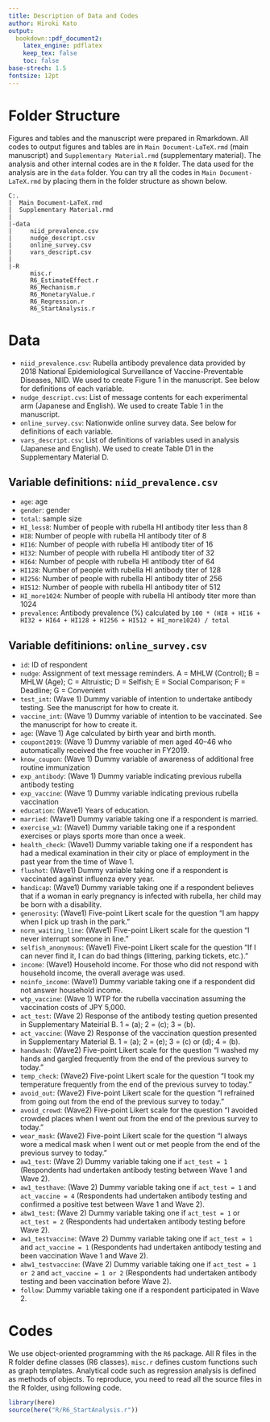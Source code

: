 ```yaml
---
title: Description of Data and Codes
author: Hiroki Kato
output:
  bookdown::pdf_document2:
    latex_engine: pdflatex
    keep_tex: false
    toc: false
base-strech: 1.5
fontsize: 12pt
---
```


# Folder Structure

Figures and tables and the manuscript were prepared in Rmarkdown. All codes to output figures and tables are in `Main Document-LaTeX.rmd` (main manuscript) and `Supplementary Material.rmd` (supplementary material). The analysis and other internal codes are in the `R` folder. The data used for the analysis are in the `data` folder. You can try all the codes in `Main Document-LaTeX.rmd` by placing them in the folder structure as shown below.

```
C:.
|  Main Document-LaTeX.rmd
|  Supplementary Material.rmd
|
|-data
|     niid_prevalence.csv
|     nudge_descript.csv
|     online_survey.csv
|     vars_descript.csv
|
|-R
      misc.r
      R6_EstimateEffect.r
      R6_Mechanism.r
      R6_MonetaryValue.r
      R6_Regression.r
      R6_StartAnalysis.r
```

# Data

- `niid_prevalence.csv`: Rubella antibody prevalence data provided by 2018 National Epidemiological Surveillance of Vaccine-Preventable Diseases, NIID. We used to create Figure 1 in the manuscript. See below for definitions of each variable.
- `nudge_descript.cvs`: List of message contents for each experimental arm (Japanese and English). We used to create Table 1 in the manuscript.
- `online_survey.csv`: Nationwide online survey data. See below for definitions of each variable.
- `vars_descript.csv`: List of definitions of variables used in analysis (Japanese and English). We used to create Table D1 in the Supplementary Material D.

## Variable definitions: `niid_prevalence.csv`

- `age`: age
- `gender`: gender
- `total`: sample size
- `HI_less8`: Number of people with rubella HI antibody titer less than 8
- `HI8`: Number of people with rubella HI antibody titer of 8
- `HI16`: Number of people with rubella HI antibody titer of 16
- `HI32`: Number of people with rubella HI antibody titer of 32
- `HI64`: Number of people with rubella HI antibody titer of 64
- `HI128`: Number of people with rubella HI antibody titer of 128
- `HI256`: Number of people with rubella HI antibody titer of 256
- `HI512`: Number of people with rubella HI antibody titer of 512
- `HI_more1024`: Number of people with rubella HI antibody titer more than 1024
- `prevalence`: Antibody prevalence (%) calculated by `100 * (HI8 + HI16 + HI32 + HI64 + HI128 + HI256 + HI512 + HI_more1024) / total`

## Variable defitinions: `online_survey.csv`

- `id`: ID of respondent
- `nudge`: Assignment of text message reminders. A = MHLW (Control); B = MHLW (Age); C = Altruistic; D = Selfish; E = Social Comparison; F = Deadline; G = Convenient
- `test_int`: (Wave 1) Dummy variable of intention to undertake antibody testing. See the manuscript for how to create it.
- `vaccine_int`: (Wave 1) Dummy variable of intention to be vaccinated. See the manuscript for how to create it.
- `age`: (Wave 1) Age calculated by birth year and birth month.
- `coupont2019`: (Wave 1) Dummy variable of men aged 40--46 who automatically received the free voucher in FY2019.
- `know_coupon`: (Wave 1) Dummy variable of awareness of additional free routine immunization
- `exp_antibody`: (Wave 1) Dummy variable indicating previous rubella antibody testing
- `exp_vaccine`: (Wave 1) Dummy variable indicating previous rubella vaccination
- `education`: (Wave1) Years of education.
- `married`: (Wave1) Dummy variable taking one if a respondent is married.
- `exercise_w1`: (Wave1) Dummy variable taking one if a respondent exercises or plays sports more than once a week.
- `health_check`: (Wave1) Dummy variable taking one if a respondent has had a medical examination in their city or place of employment in the past year from the time of Wave 1.
- `flushot`: (Wave1) Dummy variable taking one if a respondent is vaccinated against influenza every year.
- `handicap`: (Wave1) Dummy variable taking one if a respondent believes that if a woman in early pregnancy is infected with rubella, her child may be born with a disability.
- `generosity`: (Wave1) Five-point Likert scale for the question "I am happy when I pick up trash in the park."
- `norm_waiting_line`: (Wave1) Five-point Likert scale for the question "I never interrupt someone in line."
- `selfish_anonymous`: (Wave1) Five-point Likert scale for the question "If I can never find it, I can do bad things (littering, parking tickets, etc.)."
- `income`: (Wave1) Household income. For those who did not respond with household income, the overall average was used.
- `noinfo_income`: (Wave1) Dummy variable taking one if a respondent did not answer household income.
- `wtp_vaccine`: (Wave 1) WTP for the rubella vaccination assuming the vaccination costs of JPY 5,000.
- `act_test`: (Wave 2) Response of the antibody testing quetion presented in Supplementary Mateirial B. 1 = (a); 2 = (c); 3 = (b).
- `act_vaccine`: (Wave 2) Response of the vaccination question presented in Supplementary Material B. 1 = (a); 2 = (e); 3 = (c) or (d); 4 = (b).
- `handwash`: (Wave2) Five-point Likert scale for the question "I washed my hands and gargled frequently from the end of the previous survey to today."
- `temp_check`: (Wave2) Five-point Likert scale for the question "I took my temperature frequently from the end of the previous survey to today."
- `avoid_out`: (Wave2) Five-point Likert scale for the question "I refrained from going out from the end of the previous survey to today."
- `avoid_crowd`: (Wave2) Five-point Likert scale for the question "I avoided crowded places when I went out from the end of the previous survey to today."
- `wear_mask`: (Wave2) Five-point Likert scale for the question "I always wore a medical mask when I went out or met people from the end of the previous survey to today."
- `aw1_test`: (Wave 2) Dummy variable taking one if `act_test = 1` (Respondents had undertaken antibody testing between Wave 1 and Wave 2).
- `aw1_testhave`: (Wave 2) Dummy variable taking one if `act_test = 1` and `act_vaccine = 4` (Respondents had undertaken antibody testing and confirmed a positive test between Wave 1 and Wave 2).
- `abw1_test`: (Wave 2) Dummy variable taking one if `act_test = 1` or `act_test = 2` (Respondents had undertaken antibody testing before Wave 2).
- `aw1_testvaccine`: (Wave 2) Dummy variable taking one if `act_test = 1` and `act_vaccine = 1` (Respondents had undertaken antibody testing and been vaccination Wave 1 and Wave 2).
- `abw1_testvaccine`: (Wave 2) Dummy variable taking one if `act_test = 1 or 2` and `act_vaccine = 1 or 2` (Respondents had undertaken antibody testing and been vaccination before Wave 2).
- `follow`: Dummy variable taking one if a respondent participated in Wave 2.

# Codes

We use object-oriented programming with the `R6` package. All R files in the R folder define classes (R6 classes). `misc.r` defines custom functions such as graph templates. Analytical code such as regression analysis is defined as methods of objects. To reproduce, you need to read all the source files in the R folder, using following code.

```r
library(here)
source(here("R/R6_StartAnalysis.r"))
```